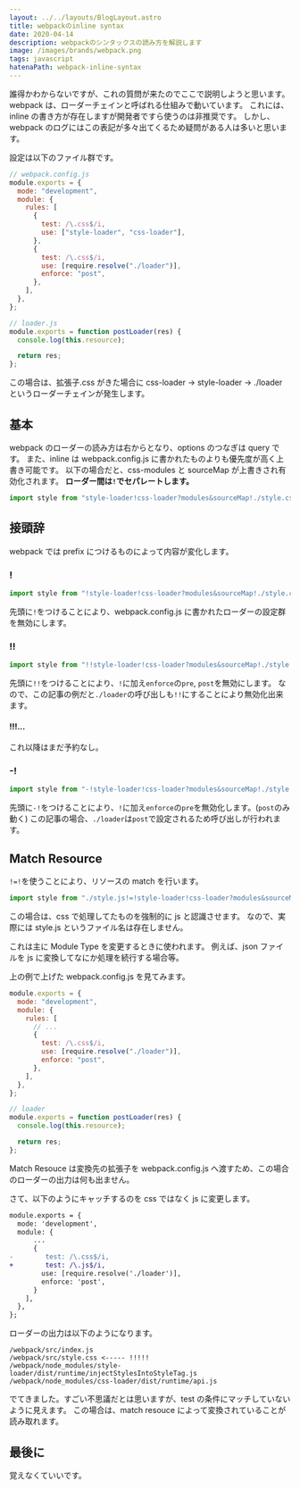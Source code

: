 ```yaml
---
layout: ../../layouts/BlogLayout.astro
title: webpackのinline syntax
date: 2020-04-14
description: webpackのシンタックスの読み方を解説します
image: /images/brands/webpack.png
tags: javascript
hatenaPath: webpack-inline-syntax
---
```



誰得かわからないですが、これの質問が来たのでここで説明しようと思います。
webpack は、ローダーチェインと呼ばれる仕組みで動いています。
これには、inline の書き方が存在しますが開発者ですら使うのは非推奨です。
しかし、webpack のログにはこの表記が多々出てくるため疑問がある人は多いと思います。

設定は以下のファイル群です。

```javascript
// webpack.config.js
module.exports = {
  mode: "development",
  module: {
    rules: [
      {
        test: /\.css$/i,
        use: ["style-loader", "css-loader"],
      },
      {
        test: /\.css$/i,
        use: [require.resolve("./loader")],
        enforce: "post",
      },
    ],
  },
};
```

```javascript
// loader.js
module.exports = function postLoader(res) {
  console.log(this.resource);

  return res;
};
```

この場合は、拡張子.css がきた場合に css-loader -> style-loader -> ./loader というローダーチェインが発生します。

## 基本

webpack のローダーの読み方は右からとなり、options のつなぎは query です。
また、inline は webpack.config.js に書かれたものよりも優先度が高く上書き可能です。
以下の場合だと、css-modules と sourceMap が上書きされ有効化されます。
**ローダー間は`!`でセパレートします。**

```javascript
import style from "style-loader!css-loader?modules&sourceMap!./style.css";
```

## 接頭辞

webpack では prefix につけるものによって内容が変化します。

### !

```javascript
import style from "!style-loader!css-loader?modules&sourceMap!./style.css";
```

先頭に`!`をつけることにより、webpack.config.js に書かれたローダーの設定群を無効にします。

### !!

```javascript
import style from "!!style-loader!css-loader?modules&sourceMap!./style.css";
```

先頭に`!!`をつけることにより、`!`に加え`enforce`の`pre`, `post`を無効にします。
なので、この記事の例だと`./loader`の呼び出しも`!!`にすることにより無効化出来ます。

#### !!!...

これ以降はまだ予約なし。

### -!

```javascript
import style from "-!style-loader!css-loader?modules&sourceMap!./style.css";
```

先頭に`-!`をつけることにより、`!`に加え`enforce`の`pre`を無効化します。(`post`のみ動く)
この記事の場合、`./loader`は`post`で設定されるため呼び出しが行われます。

## Match Resource

`!=!`を使うことにより、リソースの match を行います。

```javascript
import style from "./style.js!=!style-loader!css-loader?modules&sourceMap!./style.css";
```

この場合は、css で処理してたものを強制的に js と認識させます。
なので、実際には style.js というファイル名は存在しません。

これは主に Module Type を変更するときに使われます。
例えば、json ファイルを js に変換してなにか処理を続行する場合等。

上の例で上げた webpack.config.js を見てみます。

```javascript
module.exports = {
  mode: "development",
  module: {
    rules: [
      // ...
      {
        test: /\.css$/i,
        use: [require.resolve("./loader")],
        enforce: "post",
      },
    ],
  },
};
```

```javascript
// loader
module.exports = function postLoader(res) {
  console.log(this.resource);

  return res;
};
```

Match Resouce は変換先の拡張子を webpack.config.js へ渡すため、この場合のローダーの出力は何も出ません。

さて、以下のようにキャッチするのを css ではなく js に変更します。

```diff
module.exports = {
  mode: 'development',
  module: {
      ...
      {
-        test: /\.css$/i,
+        test: /\.js$/i,
        use: [require.resolve('./loader')],
        enforce: 'post',
      }
    ],
  },
};
```

ローダーの出力は以下のようになります。

```
/webpack/src/index.js
/webpack/src/style.css <----- !!!!!
/webpack/node_modules/style-loader/dist/runtime/injectStylesIntoStyleTag.js
/webpack/node_modules/css-loader/dist/runtime/api.js
```

でてきました。すごい不思議だとは思いますが、test の条件にマッチしていないように見えます。
この場合は、match resouce によって変換されていることが読み取れます。

## 最後に

覚えなくていいです。
